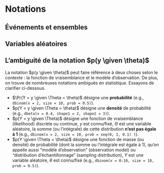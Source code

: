 # Notations {#notations}

## Événements et ensembles {.unlisted .unnumbered}

\begin{longtable}{@{}p{2cm}@{}p{\dimexpr\textwidth-2cm\relax}@{}}

\nomenclature{$A$ ou $B$}{Les lettres majuscules représentent des \textit{événements}.}
\nomenclature{$\Pr(A)$}{La probabilité de l'événement $A$.}
\nomenclature{$\Pr(A \given B)$}{La probabilité conditionnelle de l'événement $A$ sachant $B$.}
\nomenclature{$\binom{n}{k}$}{Coefficient binomial.}

\end{longtable}

## Variables aléatoires {.unlisted .unnumbered}

\begin{longtable}{@{}p{2cm}@{}p{\dimexpr\textwidth-2cm\relax}@{}}

\nomenclature{$X$ ou $Y$}{Les lettres majuscules représentent des variables aléatoires.}
\nomenclature{$E[X]$}{Espérance de $X$.}
\nomenclature{$Var[X]$}{Variance de $X$.}
\nomenclature{$p(x)$}{Fonction de masse / densité de la variable aléatoire $X$.}

\end{longtable}

## L'ambiguité de la notation $p(y \given \theta)$ {.unlisted .unnumbered}

La notation $p(y \given \theta)$ peut faire référence à deux choses selon le contexte : la fonction de vraisemblance et le modèle d'observation. De plus, on trouve de nombreuses notations ambiguës en statistique. Essayons de clarifier ci-dessous.

- $\Pr(Y = y \given \Theta = \theta)$ désigne une **probabilité** (e.g., `dbinom(x = 2, size = 10, prob = 0.5)`).
- $p(Y = y \given \Theta = \theta)$ désigne une **densité** de probabilité (e.g., `dbeta(x = 0.4, shape1 = 2, shape2 = 3)`).
- $p(Y = y \given \Theta)$ désigne une fonction de vraisemblance (likelihood) discrète ou continue, $y$ est connu/fixé, $\Theta$ est une variable aléatoire, la somme (ou l'intégrale) de cette distribution **n'est pas égale à 1** (e.g., `dbinom(x = 2, size = 10, prob = seq(0, 1, 0.1) )`).
- $p(Y \given \Theta = \theta)$ désigne une fonction de masse (ou densité) de probabilité (dont la somme ou l'intégrale est égale à 1), qu'on appelle aussi "modèle d'observation" (observation model) ou "distribution d'échantillonnage" (sampling distribution), $Y$ est une variable aléatoire, $\theta$ est connu/fixé (e.g., `dbinom(x = 0:10, size = 10, prob = 0.5)`).
